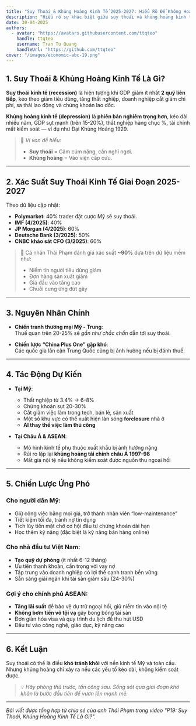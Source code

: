 ```yaml
---
title: "Suy Thoái & Khủng Hoảng Kinh Tế 2025-2027: Hiểu Rõ Để Không Hoảng Loạn - Thái Phạm"
description: "Hiểu rõ sự khác biệt giữa suy thoái và khủng hoảng kinh tế, phân tích xác suất suy thoái toàn cầu giai đoạn 2025-2027, nguyên nhân chủ yếu và chiến lược ứng phó dành cho cá nhân, nhà đầu tư và chính phủ Đông Nam Á. Bài viết tổng hợp từ chia sẻ của Thái Phạm, phù hợp cho người mới tìm hiểu kinh tế vĩ mô."
date: 30-04-2025
authors:
  - avatar: "https://avatars.githubusercontent.com/ttqteo"
    handle: ttqteo
    username: Tran Tu Quang
    handleUrl: "https://github.com/ttqteo"
cover: "/images/economic-abc-19.png"
---
```


## 1. Suy Thoái & Khủng Hoảng Kinh Tế Là Gì?

**Suy thoái kinh tế (recession)** là hiện tượng khi GDP giảm ít nhất **2 quý liên tiếp**, kéo theo giảm tiêu dùng, tăng thất nghiệp, doanh nghiệp cắt giảm chi phí, sa thải lao động và chứng khoán lao dốc.

**Khủng hoảng kinh tế (depression)** là **phiên bản nghiêm trọng hơn**, kéo dài nhiều năm, GDP sụt mạnh (trên 15-20%), thất nghiệp hàng chục %, tài chính mất kiểm soát — ví dụ như Đại Khủng Hoảng 1929.

> 📌 *Ví von dễ hiểu:*  
> - **Suy thoái** = Cảm cúm nặng, cần nghỉ ngơi.  
> - **Khủng hoảng** = Vào viện cấp cứu.

---

## 2. Xác Suất Suy Thoái Kinh Tế Giai Đoạn 2025-2027

Theo dữ liệu cập nhật:

- **Polymarket**: 40% trader đặt cược Mỹ sẽ suy thoái.
- **IMF (4/2025)**: 40%
- **JP Morgan (4/2025)**: 60%
- **Deutsche Bank (3/2025)**: 50%
- **CNBC khảo sát CFO (3/2025)**: 60%

> 🎯 Cá nhân Thái Phạm đánh giá xác suất **~90%** dựa trên dữ liệu mềm như:  
> - Niềm tin người tiêu dùng giảm  
> - Đơn hàng sản xuất giảm  
> - Giá đầu vào tăng cao  
> - Chuỗi cung ứng đứt gãy

---

## 3. Nguyên Nhân Chính

- **Chiến tranh thương mại Mỹ - Trung**:  
  Thuế quan trên 20-25% sẽ *gần như chắc chắn* dẫn tới suy thoái.

- **Chiến lược “China Plus One” gặp khó**:  
  Các quốc gia lân cận Trung Quốc cũng bị ảnh hưởng nếu bị đánh thuế.

---

## 4. Tác Động Dự Kiến

- **Tại Mỹ**:
  - Thất nghiệp từ 3.4% → 6-8%
  - Chứng khoán sụt 20-30%
  - Cắt giảm việc làm trong tech, bán lẻ, sản xuất
  - Một số khu vực có thể xuất hiện làn sóng **forclosure** nhà ở
  - **AI thay thế việc làm thủ công**

- **Tại Châu Á & ASEAN**:
  - Mô hình kinh tế phụ thuộc xuất khẩu bị ảnh hưởng nặng
  - Rủi ro lặp lại **khủng hoảng tài chính châu Á 1997-98**
  - Mất giá nội tệ nếu không kiểm soát được nguồn thu ngoại hối

---

## 5. Chiến Lược Ứng Phó

### Cho người dân Mỹ:
- Giữ công việc bằng mọi giá, trở thành nhân viên “low-maintenance”
- Tiết kiệm tối đa, tránh nợ tín dụng
- Tích lũy tiền mặt chờ cơ hội đầu tư chứng khoán dài hạn
- Học thêm kỹ năng (đặc biệt là kỹ năng bán hàng online)

### Cho nhà đầu tư Việt Nam:
- **Tạo quỹ dự phòng** (ít nhất 6-12 tháng)
- Ưu tiên thanh khoản, cẩn trọng với vay nợ
- Tập trung vào doanh nghiệp có lợi thế cạnh tranh bền vững
- Sẵn sàng giải ngân khi tài sản giảm sâu (24-30%)

### Gợi ý cho chính phủ ASEAN:
- **Tăng lãi suất** để bảo vệ dự trữ ngoại hối, giữ niềm tin vào nội tệ
- **Không bơm tiền vô tội vạ** gây bong bóng tài sản
- Đơn giản hóa visa và quy trình du lịch để thu hút USD
- Đầu tư vào công nghệ, giáo dục, kỹ năng cao

---

## 6. Kết Luận

Suy thoái có thể là điều **khó tránh khỏi** với nền kinh tế Mỹ và toàn cầu. Nhưng khủng hoảng chỉ xảy ra nếu các yếu tố kéo dài, không kiểm soát được.

> 💡 *Hãy phòng thủ trước, tấn công sau. Sống sót qua giai đoạn khó khăn là bước đầu tiên để vươn lên mạnh mẽ.*

---

*Bài viết được tổng hợp từ chia sẻ của anh Thái Phạm trong video "P19: Suy Thoái, Khủng Hoảng Kinh Tế Là Gì?".*

